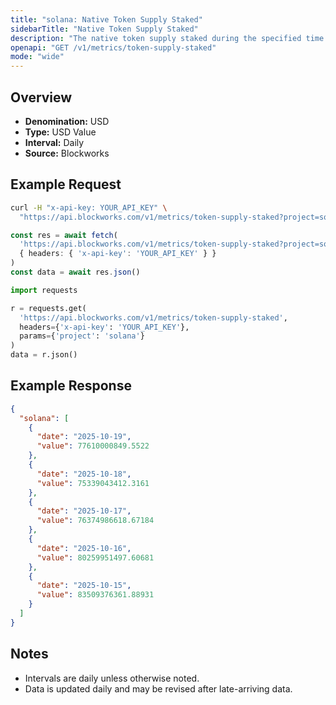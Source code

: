 ```yaml
---
title: "solana: Native Token Supply Staked"
sidebarTitle: "Native Token Supply Staked"
description: "The native token supply staked during the specified time period for given blockchain."
openapi: "GET /v1/metrics/token-supply-staked"
mode: "wide"
---
```


## Overview

- **Denomination:** USD
- **Type:** USD Value
- **Interval:** Daily
- **Source:** Blockworks

## Example Request

<CodeGroup>

```bash cURL
curl -H "x-api-key: YOUR_API_KEY" \
  "https://api.blockworks.com/v1/metrics/token-supply-staked?project=solana"
```

```typescript TypeScript
const res = await fetch(
  'https://api.blockworks.com/v1/metrics/token-supply-staked?project=solana',
  { headers: { 'x-api-key': 'YOUR_API_KEY' } }
)
const data = await res.json()
```

```python Python
import requests

r = requests.get(
  'https://api.blockworks.com/v1/metrics/token-supply-staked',
  headers={'x-api-key': 'YOUR_API_KEY'},
  params={'project': 'solana'}
)
data = r.json()
```

</CodeGroup>

## Example Response

```json
{
  "solana": [
    {
      "date": "2025-10-19",
      "value": 77610000849.5522
    },
    {
      "date": "2025-10-18",
      "value": 75339043412.3161
    },
    {
      "date": "2025-10-17",
      "value": 76374986618.67184
    },
    {
      "date": "2025-10-16",
      "value": 80259951497.60681
    },
    {
      "date": "2025-10-15",
      "value": 83509376361.88931
    }
  ]
}
```

## Notes
- Intervals are daily unless otherwise noted.
- Data is updated daily and may be revised after late-arriving data.